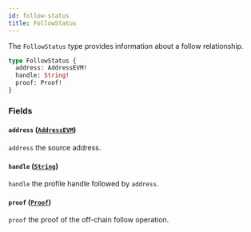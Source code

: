 ```yaml
---
id: follow-status
title: FollowStatus
---
```



The `FollowStatus` type provides information about a follow relationship.

```graphql
type FollowStatus {
  address: AddressEVM!
  handle: String!
  proof: Proof!
}
```


### Fields

#### `address` ([`AddressEVM`](/cyberconnect/reference/scalars/address-evm))

`address` the source address.


#### `handle` ([`String`](/cyberconnect/reference/scalars/string))

`handle` the profile handle followed by `address`.


#### `proof` ([`Proof`](/cyberconnect/reference/objects/proof))

`proof` the proof of the off-chain follow operation.




